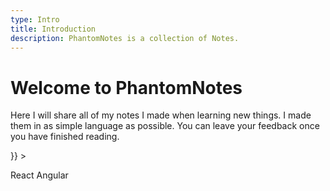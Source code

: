 ```yaml
---
type: Intro
title: Introduction
description: PhantomNotes is a collection of Notes.
---
```


# Welcome to PhantomNotes

Here I will share all of my notes I made when learning new things. I made them in as simple language as possible. You can leave your feedback once you have finished reading.

<div style={{
    display: 'flex',
    flexDirection: 'row',
    justifyContent: 'space-around',
    alignItems: 'center',
    flexWrap: 'wrap',

}} >

<Link href="/notes/react">React</Link>
<Link href="/notes/angular">Angular</Link>

</div>
